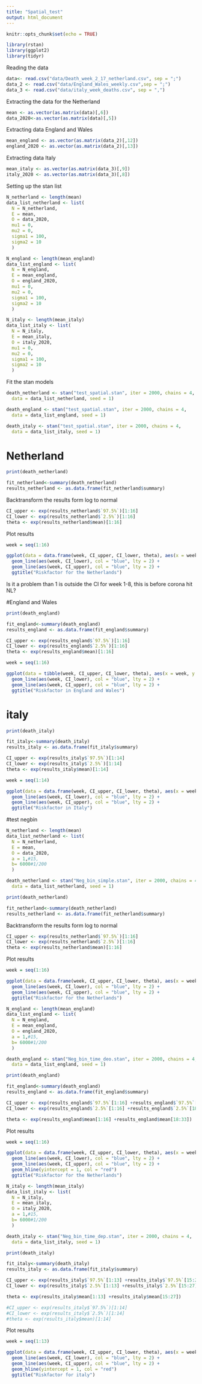 ```yaml
---
title: "Spatial_test"
output: html_document
---
```


```r
knitr::opts_chunk$set(echo = TRUE)
```

```r
library(rstan)
library(ggplot2)
library(tidyr)
```

Reading the data
```r
data<- read.csv("data/Death_week_2_17_netherland.csv", sep = ";")
data_2 <- read.csv("data/England_Wales_weekly.csv",sep = ";")
data_3 <- read.csv("data/italy_week_deaths.csv", sep = ",")

```

Extracting the data for the Netherland
```r
mean <- as.vector(as.matrix(data)[,6])
data_2020<-as.vector(as.matrix(data)[,5])
```

Extracting data England and Wales
```r
mean_england <- as.vector(as.matrix(data_2)[,12])
england_2020 <- as.vector(as.matrix(data_2)[,13])
```

Extracting data Italy
```r
mean_italy <- as.vector(as.matrix(data_3)[,9])
italy_2020 <- as.vector(as.matrix(data_3)[,8])
```
Setting up the stan list
```r
N_netherland <- length(mean)
data_list_netherland <- list(
  N = N_netherland, 
  E = mean,
  O = data_2020,
  mu1 = 0,
  mu2 = 0,
  sigma1 = 100,
  sigma2 = 10
  )
```


```r
N_england <- length(mean_england)
data_list_england <- list(
  N = N_england, 
  E = mean_england,
  O = england_2020,
  mu1 = 0,
  mu2 = 0,
  sigma1 = 100,
  sigma2 = 10
  )
```

```r
N_italy <- length(mean_italy)
data_list_italy <- list(
  N = N_italy, 
  E = mean_italy,
  O = italy_2020,
  mu1 = 0,
  mu2 = 0,
  sigma1 = 100,
  sigma2 = 10
  )
```
Fit the stan models
```r
death_netherland <- stan("test_spatial.stan", iter = 2000, chains = 4,
  data = data_list_netherland, seed = 1)

```

```r
death_england <- stan("test_spatial.stan", iter = 2000, chains = 4,
  data = data_list_england, seed = 1)

```

```r
death_italy <- stan("test_spatial.stan", iter = 2000, chains = 4,
  data = data_list_italy, seed = 1)

```
# Netherland
```r
print(death_netherland)

fit_netherland<-summary(death_netherland)
results_netherland <- as.data.frame(fit_netherland$summary)

```

Backtransform the results form log to normal
```r
CI_upper <- exp(results_netherland$`97.5%`)[1:16]
CI_lower <- exp(results_netherland$`2.5%`)[1:16]
theta <- exp(results_netherland$mean)[1:16]

```

Plot results
```r
week = seq(1:16)

ggplot(data = data.frame(week, CI_upper, CI_lower, theta), aes(x = week, y = theta)) + geom_point() + geom_line(lty = 2) +
  geom_line(aes(week, CI_lower), col = "blue", lty = 2) +
  geom_line(aes(week, CI_upper), col = "blue", lty = 2) + 
  ggtitle("Riskfactor for the Netherlands")

```
Is it a problem than 1 is outside the CI for week 1-8, this is before corona hit NL?

#England and Wales
```r
print(death_england)

fit_england<-summary(death_england)
results_england <- as.data.frame(fit_england$summary)

```

```r
CI_upper <- exp(results_england$`97.5%`)[1:16]
CI_lower <- exp(results_england$`2.5%`)[1:16]
theta <- exp(results_england$mean)[1:16]

```

```r
week = seq(1:16)

ggplot(data = tibble(week, CI_upper, CI_lower, theta), aes(x = week, y = theta)) + geom_point() + geom_line(lty = 2) +
  geom_line(aes(week, CI_lower), col = "blue", lty = 2) +
  geom_line(aes(week, CI_upper), col = "blue", lty = 2) + 
  ggtitle("Riskfactor in England and Wales")

```

# italy 
```r
print(death_italy)

fit_italy<-summary(death_italy)
results_italy <- as.data.frame(fit_italy$summary)

```

```r
CI_upper <- exp(results_italy$`97.5%`)[1:14]
CI_lower <- exp(results_italy$`2.5%`)[1:14]
theta <- exp(results_italy$mean)[1:14]

```

```r
week = seq(1:14)

ggplot(data = data.frame(week, CI_upper, CI_lower, theta), aes(x = week, y = theta)) + geom_point() + geom_line(lty = 2) +
  geom_line(aes(week, CI_lower), col = "blue", lty = 2) +
  geom_line(aes(week, CI_upper), col = "blue", lty = 2) + 
  ggtitle("Riskfactor in Italy")

```

##################


#test negbin
```r
N_netherland <- length(mean)
data_list_netherland <- list(
  N = N_netherland, 
  E = mean,
  O = data_2020, 
  a = 1,#15,
  b= 6000#1/200
  )
```

```r
death_netherland <- stan("Neg_bin_simple.stan", iter = 2000, chains = 4,
  data = data_list_netherland, seed = 1)

```

```r
print(death_netherland)

fit_netherland<-summary(death_netherland)
results_netherland <- as.data.frame(fit_netherland$summary)

```

Backtransform the results form log to normal
```r
CI_upper <- exp(results_netherland$`97.5%`)[1:16]
CI_lower <- exp(results_netherland$`2.5%`)[1:16]
theta <- exp(results_netherland$mean)[1:16]

```

Plot results
```r
week = seq(1:16)

ggplot(data = data.frame(week, CI_upper, CI_lower, theta), aes(x = week, y = theta)) + geom_point() + geom_line(lty = 2) +
  geom_line(aes(week, CI_lower), col = "blue", lty = 2) +
  geom_line(aes(week, CI_upper), col = "blue", lty = 2) + 
  ggtitle("Riskfactor for the Netherlands")

```

```r
N_england <- length(mean_england)
data_list_england <- list(
  N = N_england, 
  E = mean_england,
  O = england_2020,
  a = 1,#15,
  b= 6000#1/200
  )
```

```r
death_england <- stan("Neg_bin_time_deo.stan", iter = 2000, chains = 4,
  data = data_list_england, seed = 1)

```

```r
print(death_england)

fit_england<-summary(death_england)
results_england <- as.data.frame(fit_england$summary)

```

```r
CI_upper <- exp(results_england$`97.5%`[1:16] +results_england$`97.5%`[18:33])
CI_lower <- exp(results_england$`2.5%`[1:16] +results_england$`2.5%`[18:33])

theta <- exp(results_england$mean[1:16] +results_england$mean[18:33])

```

Plot results
```r
week = seq(1:16)

ggplot(data = data.frame(week, CI_upper, CI_lower, theta), aes(x = week, y = theta)) + geom_point() + geom_line(lty = 2) +
  geom_line(aes(week, CI_lower), col = "blue", lty = 2) +
  geom_line(aes(week, CI_upper), col = "blue", lty = 2) + 
  geom_hline(yintercept = 1, col = "red")
  ggtitle("Riskfactor for the Netherlands")

```

```r
N_italy <- length(mean_italy)
data_list_italy <- list(
  N = N_italy, 
  E = mean_italy,
  O = italy_2020,
  a = 1,#15,
  b= 6000#1/200
  )
```

```r
death_italy <- stan("Neg_bin_time_dep.stan", iter = 2000, chains = 4,
  data = data_list_italy, seed = 1)

```

```r
print(death_italy)

fit_italy<-summary(death_italy)
results_italy <- as.data.frame(fit_italy$summary)

```

```r
CI_upper <- exp(results_italy$`97.5%`[1:13] +results_italy$`97.5%`[15:27])
CI_lower <- exp(results_italy$`2.5%`[1:13] +results_italy$`2.5%`[15:27])

theta <- exp(results_italy$mean[1:13] +results_italy$mean[15:27])

#CI_upper <- exp(results_italy$`97.5%`)[1:14]
#CI_lower <- exp(results_italy$`2.5%`)[1:14]
#theta <- exp(results_italy$mean)[1:14]

```

Plot results
```r
week = seq(1:13)

ggplot(data = data.frame(week, CI_upper, CI_lower, theta), aes(x = week, y = theta)) + geom_point() + geom_line(lty = 2) +
  geom_line(aes(week, CI_lower), col = "blue", lty = 2) +
  geom_line(aes(week, CI_upper), col = "blue", lty = 2) + 
  geom_hline(yintercept = 1, col = "red")
  ggtitle("Riskfactor for italy")

```
